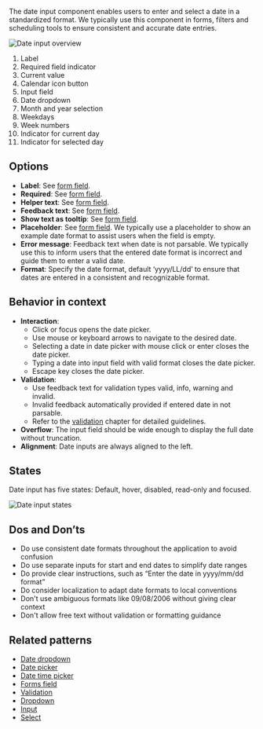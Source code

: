 The date input component enables users to enter and select a date in a standardized format. We typically use this component in forms, filters and scheduling tools to ensure consistent and accurate date entries.

![Date input overview](https://www.figma.com/design/wEptRgAezDU1z80Cn3eZ0o/iX-Pattern-Illustrations?node-id=3629-6200&t=ADQCetGKOEH1WG2r-4)
1. Label
2. Required field indicator
3. Current value
4. Calendar icon button
5. Input field
6. Date dropdown
7. Month and year selection
8. Weekdays
9. Week numbers 
10. Indicator for current day
11. Indicator for selected day

## Options

- **Label**: See [form field](./forms/forms-field.md).
- **Required**: See [form field](./forms/forms-field.md).
- **Helper text**: See [form field](./forms/forms-field.md).
- **Feedback text**: See [form field](./forms/forms-field.md).
- **Show text as tooltip**: See [form field](./forms/forms-field.md).
- **Placeholder**: See [form field](./forms/forms-field.md). We typically use a placeholder to show an example date format to assist users when the field is empty.
- **Error message**: Feedback text when date is not parsable. We typically use this to inform users that the entered date format is incorrect and guide them to enter a valid date.
- **Format**: Specify the date format, default ‘yyyy/LL/dd’ to ensure that dates are entered in a consistent and recognizable format.

## Behavior in context

- **Interaction**:
  - Click or focus opens the date picker.
  - Use mouse or keyboard arrows to navigate to the desired date.
  - Selecting a date in date picker with mouse click or enter closes the date picker.
  - Typing a date into input field with valid format closes the date picker.
  - Escape key closes the date picker.
- **Validation**:
  - Use feedback text for validation types valid, info, warning and invalid.
  - Invalid feedback automatically provided if entered date in not parsable.
  - Refer to the [validation](./forms/forms-validation.md) chapter for detailed guidelines.
- **Overflow**: The input field should be wide enough to display the full date without truncation.
- **Alignment**: Date inputs are always aligned to the left.

## States

Date input has five states: Default, hover, disabled, read-only and focused.

![Date input states](https://www.figma.com/design/wEptRgAezDU1z80Cn3eZ0o/iX-Pattern-Illustrations?node-id=3989-2545&t=ADQCetGKOEH1WG2r-4)


## Dos and Don’ts

- Do use consistent date formats throughout the application to avoid confusion
- Do use separate inputs for start and end dates to simplify date ranges
- Do provide clear instructions, such as “Enter the date in yyyy/mm/dd format”
- Do consider localization to adapt date formats to local conventions
- Don't use ambiguous formats like 09/08/2006 without giving clear context
- Don't allow free text without validation or formatting guidance

## Related patterns

- [Date dropdown](./date-dropdown.md)
- [Date picker](./date-picker.md)
- [Date time picker](./date-picker.md)
- [Forms field](./forms/forms-field.md)
- [Validation](./forms/forms-validation.md)
- [Dropdown](./dropdown.md)
- [Input](input.mdx)
- [Select](select.mdx)
